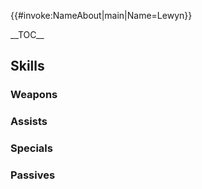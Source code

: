 {{#invoke:NameAbout|main|Name=Lewyn}}{{HeroPage Tabs|{{PAGENAME}}}}
{{Hero Infobox
| Name = Lewyn
| Title = Guiding Breeze
| GrowthModifier = Gen 2
| WeaponType = Green Tome
| Origin = Fire Emblem: Genealogy of the Holy War
| Gender = Male
| MoveType = Infantry
|actorJP=子安武人
| actorEN = Steve Staley
|artist=須田彩加
| additionDate = September 6, 2018
| releaseDate = September 7, 2018
| poolDate = September 21, 2018
|randomStartTime=2018-10-07T07:00:00Z
|poolRarities=5
| TagID=レヴィン
|InternalID = 287
| Properties = specRate_202108
|cv1=3
|cv2=1000100
|description=Prince of Silesse. A descendant of Ced, one of the 12 legendary crusaders, and inheritor of the wind tome Forseti. Appears in Fire Emblem: Genealogy of the Holy War.
}}

__TOC__

{{Stats Page|Hero={{BASEPAGENAME}}
|Lv1HP=16|Lv1ATK=8|Lv1SPD=11|Lv1DEF=4|Lv1RES=6
|GRHP=50|GRATK=60|GRSPD=60|GRDEF=30|GRRES=45
}}

== Skills ==

===Weapons===
{{Weapons Table
|weapon1=Wind
|weapon1Default=1
|weapon1Unlock=1
|weapon2=Elwind
|weapon2Default=3
|weapon2Unlock=2
|weapon3=Rexcalibur
|weapon3Default=4
|weapon3Unlock=3
|weapon4=Forseti
|weapon4Default=5
|weapon4Unlock=5
}}

===Assists===
{{Assists Table
}}

===Specials===
{{Specials Table
|special1=Night Sky
|special1Default=4
|special1Unlock=3
|special2=Glimmer
|special2Default=
|special2Unlock=4
}}

===Passives===
{{Passives Table
|passiveA1=Darting Blow 1
|passiveA2=Swift Sparrow 1
|passiveA3=Swift Sparrow 2
|passiveA1Unlock=3
|passiveA2Unlock=4
|passiveA3Unlock=5
|passiveB1=Special Spiral 1
|passiveB2=Special Spiral 2
|passiveB3=Special Spiral 3
|passiveB1Unlock=3
|passiveB2Unlock=4
|passiveB3Unlock=5
|passiveC1=Odd Atk Wave 1
|passiveC2=Odd Atk Wave 2
|passiveC3=Odd Atk Wave 3
|passiveC1Unlock=1
|passiveC2Unlock=2
|passiveC3Unlock=4
}}

{{Heroes Navbox}}